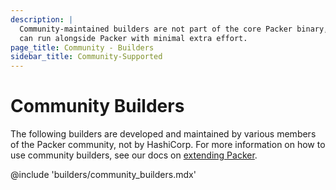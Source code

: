 ```yaml
---
description: |
  Community-maintained builders are not part of the core Packer binary, but
  can run alongside Packer with minimal extra effort.
page_title: Community - Builders
sidebar_title: Community-Supported
---
```


# Community Builders

The following builders are developed and maintained by various members of the
Packer community, not by HashiCorp. For more information on how to use community
builders, see our docs on [extending Packer](/docs/extending).

@include 'builders/community_builders.mdx'
